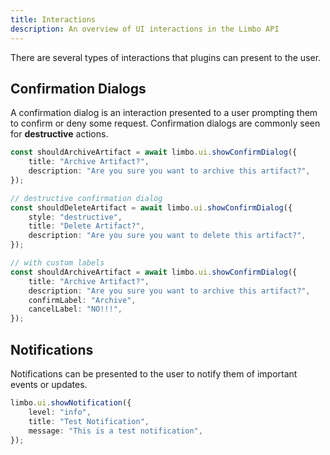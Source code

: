 ```yaml
---
title: Interactions
description: An overview of UI interactions in the Limbo API
---
```


There are several types of interactions that plugins can present to the user.

## Confirmation Dialogs

A confirmation dialog is an interaction presented to a user prompting them to confirm or deny some request. Confirmation dialogs are commonly seen for **destructive** actions.

```ts
const shouldArchiveArtifact = await limbo.ui.showConfirmDialog({
	title: "Archive Artifact?",
	description: "Are you sure you want to archive this artifact?",
});

// destructive confirmation dialog
const shouldDeleteArtifact = await limbo.ui.showConfirmDialog({
	style: "destructive",
	title: "Delete Artifact?",
	description: "Are you sure you want to delete this artifact?",
});

// with custom labels
const shouldArchiveArtifact = await limbo.ui.showConfirmDialog({
	title: "Archive Artifact?",
	description: "Are you sure you want to archive this artifact?",
	confirmLabel: "Archive",
	cancelLabel: "NO!!!",
});
```

## Notifications

Notifications can be presented to the user to notify them of important events or updates.

```ts
limbo.ui.showNotification({
	level: "info",
	title: "Test Notification",
	message: "This is a test notification",
});
```
